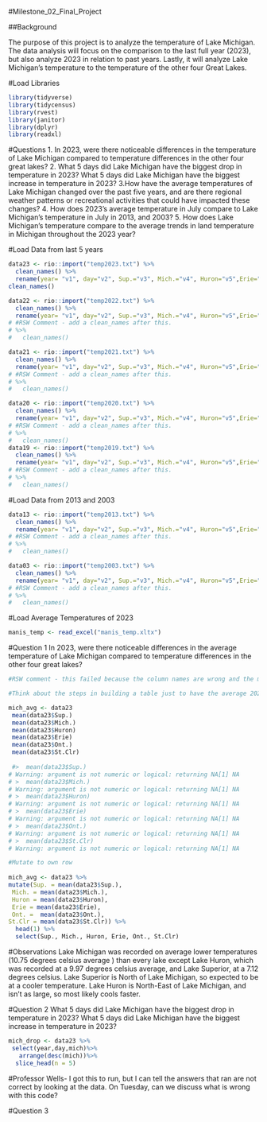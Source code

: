 #Milestone_02_Final_Project

##Background

The purpose of this project is to analyze the temperature of Lake Michigan. The data analysis will focus on the comparison to the last full year (2023), but also analyze 2023 in relation to past years. Lastly, it will analyze Lake Michigan's temperature to the temperature of the other four Great Lakes. 

#Load Libraries
```r
library(tidyverse)
library(tidycensus)
library(rvest)
library(janitor)
library(dplyr)
library(readxl)
```

#Questions
1. In 2023, were there noticeable differences in the temperature of Lake Michigan compared to temperature differences in the other four great lakes?
2. What 5 days did Lake Michigan have the biggest drop in temperature in 2023? What 5 days did Lake Michigan have the biggest increase in temperature in 2023?
3.How have the average temperatures of Lake Michigan changed over the past five years, and are there regional weather patterns or recreational activities that could have impacted these changes?
4. How does 2023's average temperature in July compare to Lake Michigan's temperature in July in 2013, and 2003? 
5. How does Lake Michigan's temperature compare to the average trends in land temperature in Michigan throughout the 2023 year?

#Load Data from last 5 years
```r
data23 <- rio::import("temp2023.txt") %>% 
  clean_names() %>% 
  rename(year= "v1", day="v2", Sup.="v3", Mich.="v4", Huron="v5",Erie="v6", Ont.="v7",St.Clr="v8") %>% 
clean_names()

data22 <- rio::import("temp2022.txt") %>% 
  clean_names() %>% 
  rename(year= "v1", day="v2", Sup.="v3", Mich.="v4", Huron="v5",Erie="v6", Ont.="v7",St.Clr="v8")
# #RSW Comment - add a clean_names after this.
# %>% 
#   clean_names()

data21 <- rio::import("temp2021.txt") %>% 
  clean_names() %>% 
  rename(year= "v1", day="v2", Sup.="v3", Mich.="v4", Huron="v5",Erie="v6", Ont.="v7",St.Clr="v8")
# #RSW Comment - add a clean_names after this.
# %>% 
#   clean_names()

data20 <- rio::import("temp2020.txt") %>% 
  clean_names() %>% 
  rename(year= "v1", day="v2", Sup.="v3", Mich.="v4", Huron="v5",Erie="v6", Ont.="v7",St.Clr="v8")
# #RSW Comment - add a clean_names after this.
# %>% 
#   clean_names()
data19 <- rio::import("temp2019.txt") %>% 
  clean_names() %>% 
  rename(year= "v1", day="v2", Sup.="v3", Mich.="v4", Huron="v5",Erie="v6", Ont.="v7",St.Clr="v8")
# #RSW Comment - add a clean_names after this.
# %>% 
#   clean_names()
```

#Load Data from 2013 and 2003
```r
data13 <- rio::import("temp2013.txt") %>% 
  clean_names() %>% 
  rename(year= "v1", day="v2", Sup.="v3", Mich.="v4", Huron="v5",Erie="v6", Ont.="v7",St.Clr="v8")
# #RSW Comment - add a clean_names after this.
# %>% 
#   clean_names()

data03 <- rio::import("temp2003.txt") %>% 
  clean_names() %>% 
  rename(year= "v1", day="v2", Sup.="v3", Mich.="v4", Huron="v5",Erie="v6", Ont.="v7",St.Clr="v8")
# #RSW Comment - add a clean_names after this.
# %>% 
#   clean_names()

```
#Load Average Temperatures of 2023
```r
manis_temp <- read_excel("manis_temp.xltx")
```

#Question 1
In 2023, were there noticeable differences in the average temperature of Lake Michigan compared to temperature differences in the other four great lakes?
```r
#RSW comment - this failed because the column names are wrong and the means are not being returned into mich_avg

#Think about the steps in building a table just to have the average 2023 results. You will need to filter by the year you want and then average things out

mich_avg <- data23 
 mean(data23$Sup.)
 mean(data23$Mich.)
 mean(data23$Huron)
 mean(data23$Erie)
 mean(data23$Ont.)
 mean(data23$St.Clr)
 
 #>  mean(data23$Sup.)
# Warning: argument is not numeric or logical: returning NA[1] NA
# >  mean(data23$Mich.)
# Warning: argument is not numeric or logical: returning NA[1] NA
# >  mean(data23$Huron)
# Warning: argument is not numeric or logical: returning NA[1] NA
# >  mean(data23$Erie)
# Warning: argument is not numeric or logical: returning NA[1] NA
# >  mean(data23$Ont.)
# Warning: argument is not numeric or logical: returning NA[1] NA
# >  mean(data23$St.Clr)
# Warning: argument is not numeric or logical: returning NA[1] NA

#Mutate to own row 
 
mich_avg <- data23 %>% 
mutate(Sup. = mean(data23$Sup.), 
 Mich. = mean(data23$Mich.),
 Huron = mean(data23$Huron),
 Erie = mean(data23$Erie),
 Ont. =  mean(data23$Ont.),
St.Clr = mean(data23$St.Clr)) %>% 
  head(1) %>% 
  select(Sup., Mich., Huron, Erie, Ont., St.Clr)
```
#Observations
Lake Michigan was recorded on average lower temperatures (10.75 degrees celsius average ) than every lake except Lake Huron, which was recorded at a 9.97 degrees celsius average, and Lake Superior, at a 7.12 degrees celsius. Lake Superior is North of Lake Michigan, so expected to be at a cooler temperature. Lake Huron is North-East of Lake Michigan, and isn't as large, so most likely cools faster. 


#Question 2
What 5 days did Lake Michigan have the biggest drop in temperature in 2023? What 5 days did Lake Michigan have the biggest increase in temperature in 2023?
```r
mich_drop <- data23 %>% 
 select(year,day,mich)%>%
   arrange(desc(mich))%>%
  slice_head(n = 5)
```
#Professor Wells- I got this to run, but I can tell the answers that ran are not correct by looking at the data. On Tuesday, can we discuss what is wrong with this code?

#Question 3
